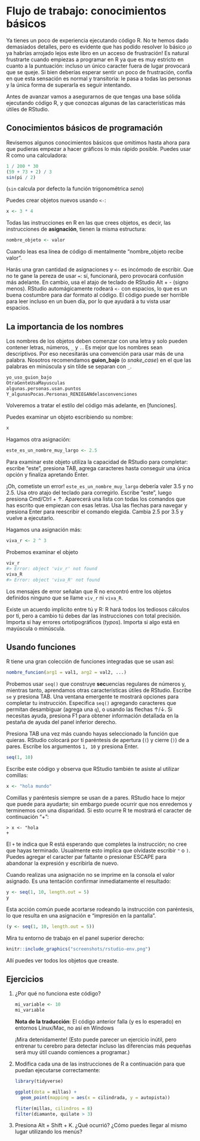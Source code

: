 # Flujo de trabajo: conocimientos básicos

Ya tienes un poco de experiencia ejecutando código R. No te hemos dado demasiados detalles, pero es evidente que has podido resolver lo básico ¡o ya habrías arrojado lejos este libro en un acceso de frustración! Es natural frustrarte cuando empiezas a programar en R ya que es muy estricto en cuanto a la puntuación: incluso un único caracter fuera de lugar provocará que se queje. Si bien deberías esperar sentir un poco de frustración, confía en que esta sensación es normal y transitoria: le pasa a todas las personas y la única forma de superarla es seguir intentando.

Antes de avanzar vamos a asegurarnos de que tengas una base sólida ejecutando código R, y que conozcas algunas de las características más útiles de RStudio. 

## Conocimientos básicos de programación

Revisemos algunos conocimientos básicos que omitimos hasta ahora para que pudieras empezar a hacer gráficos lo más rápido posible. Puedes usar R como una calculadora:

```r
1 / 200 * 30
(59 + 73 + 2) / 3
sin(pi / 2)
```

(`sin` calcula por defecto la función trigonométrica *seno*)

Puedes crear objetos nuevos usando `<-`:

```r
x <- 3 * 4
```

Todas las instrucciones en R en las que crees objetos, es decir, las instrucciones de __asignación__, tienen la misma estructura:

```r
nombre_objeto <- valor
```

Cuando leas esa línea de código di mentalmente "nombre_objeto recibe valor".

Harás una gran cantidad de asignaciones y `<-` es incómodo de escribir. Que no te gane la pereza de usar `=`: sí, funcionará, pero provocará confusión más adelante. En cambio, usa el atajo de teclado de RStudio Alt + - (signo menos). RStudio automágicamente rodeará `<-` con espacios, lo que es un buena costumbre para dar formato al código. El código puede ser horrible para leer incluso en un buen día, por lo que ayudará a tu vista usar espacios. 

## La importancia de los nombres

Los nombres de los objetos deben comenzar con una letra y solo pueden contener letras, números, `_` y `.`. Es mejor que los nombres sean descriptivos. Por eso necesitarás una convención para usar más de una palabra. Nosotros recomendamos __guion_bajo__ (o *snake_case*) en el que las palabras en minúscula y sin tilde se separan con `_`.

```r
yo_uso_guion_bajo
OtraGenteUsaMayusculas
algunas.personas.usan.puntos
Y_algunasPocas.Personas_RENIEGANdelasconvenciones
```

Volveremos a tratar el estilo del código más adelante, en [funciones].

Puedes examinar un objeto escribiendo su nombre:
```r
x
```

Hagamos otra asignación:
```r
este_es_un_nombre_muy_largo <- 2.5
```

Para examinar este objeto utiliza la capacidad de RStudio para completar: escribe "este", presiona TAB, agrega caracteres hasta conseguir una única opción y finaliza apretando Enter.

¡Oh, cometiste un error! `este_es_un_nombre_muy_largo` debería valer 3.5 y no 2.5. Usa otro atajo del teclado para corregirlo. Escribe "este", luego presiona Cmd/Ctrl + ↑. Aparecerá una lista con todas los comandos que has escrito que empiezan con esas letras. Usa las flechas para navegar y presiona Enter para reescribir el comando elegida. Cambia 2.5 por 3.5 y vuelve a ejecutarlo.

Hagamos una asignación más:

```r
viva_r <- 2 ^ 3
```

Probemos examinar el objeto
```r
viv_r
#> Error: object 'viv_r' not found
viva_R
#> Error: object 'viva_R' not found
```

Los mensajes de error señalan que R no encontró entre los objetos definidos ninguno que se llame `viv_r` ni `viva_R`.

Existe un acuerdo implícito entre tú y R: R hará todos los tediosos cálculos por ti, pero a cambio tú debes dar las instrucciones con total precisión. Importa si hay errores ortotipográficos (_typos_). Importa si algo está en mayúscula o minúscula.

## Usando funciones

R tiene una gran colección de funciones integradas que se usan así:
```r
nombre_funcion(arg1 = val1, arg2 = val2, ...)
```

Probemos usar `seq()` que construye **sec**uencias regulares de números y, mientras tanto, aprendamos otras características útiles de RStudio. Escribe `se` y presiona TAB. Una ventana emergente te mostrará opciones para completar tu instrucción. Especifica `seq()` agregando caracteres que permitan desambiguar (agrega una `q`), o usando las flechas ↑/↓. Si necesitas ayuda, presiona F1 para obtener información detallada en la pestaña de ayuda del panel inferior derecho.

Presiona TAB una vez más cuando hayas seleccionado la función que quieras. RStudio colocará por tí paréntesis de apertura (`(`) y cierre (`)`)  de a pares. Escribe los argumentos `1, 10` y presiona Enter.

```r
seq(1, 10)
```

Escribe este código y observa que RStudio también te asiste al utilizar comillas:
```r
x <- "hola mundo"
```

Comillas y paréntesis siempre se usan de a pares. RStudio hace lo mejor que puede para ayudarte; sin embargo puede ocurrir que nos enredemos y terminemos con una disparidad. Si esto ocurre R te mostrará el caracter de continuación "+": 

```
> x <- "hola
+
```

El `+` te indica que R está esperando que completes la instrucción; no cree que hayas terminado. Usualmente esto implica que olvidaste escribir `"` o `)`. Puedes agregar el caracter par faltante o presionar ESCAPE para abandonar la expresión y escribirla de nuevo.

Cuando realizas una asignación no se imprime en la consola el valor asignado. Es una tentación confirmar inmediatamente el resultado:

```r
y <- seq(1, 10, length.out = 5)
y
```

Esta acción común puede acortarse rodeando la instrucción con paréntesis, lo que resulta en una asignación e "impresión en la pantalla".

```r
(y <- seq(1, 10, length.out = 5))
```

Mira tu entorno de trabajo en el panel superior derecho:

```r
knitr::include_graphics("screenshots/rstudio-env.png")
```

Allí puedes ver todos los objetos que creaste.

## Ejercicios

1.  ¿Por qué no funciona este código?

    ```r
    mi_variable <- 10
    mi_varıable
    ```
    **Nota de la traducción**: El código anterior falla (y es lo esperado) en entornos Linux/Mac, no así en Windows
    
    ¡Mira detenidamente! (Esto puede parecer un ejercicio inútil, pero entrenar tu cerebro para detectar incluso las diferencias más pequeñas será muy útil cuando comiences a programar.)
    
2.  Modifica cada una de las instrucciones de R a continuación para que puedan ejecutarse correctamente:

    ```r
    library(tidyverse)

    ggplot(dota = millas) + 
      geom_point(mapping = aes(x = cilindrada, y = autopista))
    
    fliter(millas, cilindros = 8)
    filter(diamante, quilate > 3)
    ```
    
3.  Presiona Alt + Shift + K. ¿Qué ocurrió? ¿Cómo puedes llegar al mismo lugar utilizando los menús?
